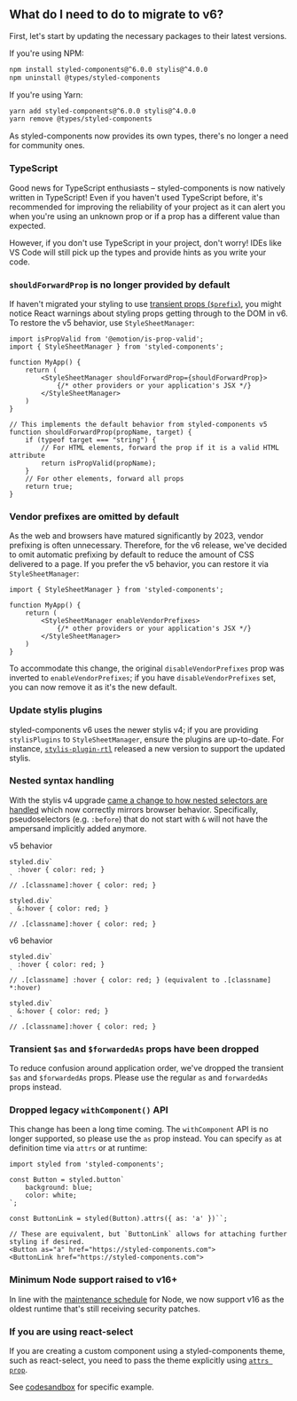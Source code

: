## What do I need to do to migrate to v6?

First, let's start by updating the necessary packages to their latest versions.

If you're using NPM:

```sh
npm install styled-components@^6.0.0 stylis@^4.0.0
npm uninstall @types/styled-components
```

If you're using Yarn:

```sh
yarn add styled-components@^6.0.0 stylis@^4.0.0
yarn remove @types/styled-components
```

As styled-components now provides its own types, there's no longer a need for community ones.

### TypeScript

Good news for TypeScript enthusiasts – styled-components is now natively written in TypeScript! Even if you haven't used TypeScript before, it's recommended for improving the reliability of your project as it can alert you when you're using an unknown prop or if a prop has a different value than expected.

However, if you don't use TypeScript in your project, don't worry! IDEs like VS Code will still pick up the types and provide hints as you write your code.

### `shouldForwardProp` is no longer provided by default

If haven't migrated your styling to use [transient props (`$prefix`)](/docs/faqs#transient-props-since-5.1), you might notice React warnings about styling props getting through to the DOM in v6. To restore the v5 behavior, use `StyleSheetManager`:

```tsx
import isPropValid from '@emotion/is-prop-valid';
import { StyleSheetManager } from 'styled-components';

function MyApp() {
    return (
        <StyleSheetManager shouldForwardProp={shouldForwardProp}>
            {/* other providers or your application's JSX */}
        </StyleSheetManager>
    )
}

// This implements the default behavior from styled-components v5
function shouldForwardProp(propName, target) {
    if (typeof target === "string") {
        // For HTML elements, forward the prop if it is a valid HTML attribute
        return isPropValid(propName);
    }
    // For other elements, forward all props
    return true;
}
```

### Vendor prefixes are omitted by default

As the web and browsers have matured significantly by 2023, vendor prefixing is often unnecessary. Therefore, for the v6 release, we've decided to omit automatic prefixing by default to reduce the amount of CSS delivered to a page. If you prefer the v5 behavior, you can restore it via `StyleSheetManager`:

```tsx
import { StyleSheetManager } from 'styled-components';

function MyApp() {
    return (
        <StyleSheetManager enableVendorPrefixes>
            {/* other providers or your application's JSX */}
        </StyleSheetManager>
    )
}
```

To accommodate this change, the original `disableVendorPrefixes` prop was inverted to `enableVendorPrefixes`; if you have `disableVendorPrefixes` set, you can now remove it as it's the new default.

### Update stylis plugins

styled-components v6 uses the newer stylis v4; if you are providing `stylisPlugins` to `StyleSheetManager`, ensure the plugins are up-to-date. For instance, [`stylis-plugin-rtl`](https://www.npmjs.com/package/stylis-plugin-rtl) released a new version to support the updated stylis.

### Nested syntax handling

With the stylis v4 upgrade [came a change to how nested selectors are handled](https://github.com/thysultan/stylis/issues/323) which now correctly mirrors browser behavior. Specifically, pseudoselectors (e.g. `:before`) that do not start with `&` will not have the ampersand implicitly added anymore.

v5 behavior

```tsx
styled.div`
  :hover { color: red; }
`
// .[classname]:hover { color: red; }

styled.div`
  &:hover { color: red; }
`
// .[classname]:hover { color: red; }
```

v6 behavior

```tsx
styled.div`
  :hover { color: red; }
`
// .[classname] :hover { color: red; } (equivalent to .[classname] *:hover)

styled.div`
  &:hover { color: red; }
`
// .[classname]:hover { color: red; }
```

### Transient `$as` and `$forwardedAs` props have been dropped

To reduce confusion around application order, we've dropped the transient `$as` and `$forwardedAs` props. Please use the regular `as` and `forwardedAs` props instead.

### Dropped legacy `withComponent()` API

This change has been a long time coming. The `withComponent` API is no longer supported, so please use the `as` prop instead. You can specify `as` at definition time via `attrs` or at runtime:

```tsx
import styled from 'styled-components';

const Button = styled.button`
    background: blue;
    color: white;
`;

const ButtonLink = styled(Button).attrs({ as: 'a' })``;

// These are equivalent, but `ButtonLink` allows for attaching further styling if desired.
<Button as="a" href="https://styled-components.com">
<ButtonLink href="https://styled-components.com">
```

### Minimum Node support raised to v16+

In line with the [maintenance schedule](https://github.com/nodejs/release#release-schedule) for Node, we now support v16 as the oldest runtime that's still receiving security patches.

### If you are using react-select

If you are creating a custom component using a styled-components theme, such as react-select, you need to pass the theme explicitly using [`attrs prop`](https://styled-components.com/docs/basics#attaching-additional-props).  

See [codesandbox](https://codesandbox.io/p/sandbox/styled-component-with-react-select-forked-m62nj4?file=%2Fexample.js) for specific example.